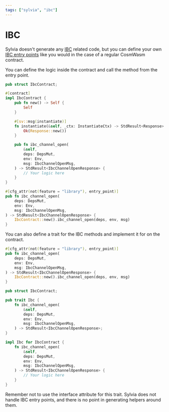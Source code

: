 ```yaml
---
tags: ["sylvia", "ibc"]
---
```



# IBC

Sylvia doesn't generate any [IBC](../../ibc) related code, but you can define your own
[IBC entry points](../../ibc/diy-protocol#Entrypoints) like you would in the case of a regular
CosmWasm contract.

You can define the logic inside the contract and call the method from the entry point.

```rust {14-21, 32, 30}
pub struct IbcContract;

#[contract]
impl IbcContract {
    pub fn new() -> Self {
        Self
    }

    #[sv::msg(instantiate)]
    fn instantiate(&self, _ctx: InstantiateCtx) -> StdResult<Response> {
        Ok(Response::new())
    }

    pub fn ibc_channel_open(
        &self,
        deps: DepsMut,
        env: Env,
        msg: IbcChannelOpenMsg,
    ) -> StdResult<IbcChannelOpenResponse> {
        // Your logic here
    }
}

#[cfg_attr(not(feature = "library"), entry_point)]
pub fn ibc_channel_open(
    deps: DepsMut,
    env: Env,
    msg: IbcChannelOpenMsg,
) -> StdResult<IbcChannelOpenResponse> {
    IbcContract::new().ibc_channel_open(deps, env, msg)
}
```

You can also define a trait for the IBC methods and implement it for on the contract.

```rust {7, 10, 12-13, 21-22}
#[cfg_attr(not(feature = "library"), entry_point)]
pub fn ibc_channel_open(
    deps: DepsMut,
    env: Env,
    msg: IbcChannelOpenMsg,
) -> StdResult<IbcChannelOpenResponse> {
    IbcContract::new().ibc_channel_open(deps, env, msg)
}

pub struct IbcContract;

pub trait Ibc {
    fn ibc_channel_open(
        &self,
        deps: DepsMut,
        env: Env,
        msg: IbcChannelOpenMsg,
    ) -> StdResult<IbcChannelOpenResponse>;
}

impl Ibc for IbcContract {
    fn ibc_channel_open(
        &self,
        deps: DepsMut,
        env: Env,
        msg: IbcChannelOpenMsg,
    ) -> StdResult<IbcChannelOpenResponse> {
        // Your logic here
    }
}
```

Remember not to use the interface attribute for this trait. Sylvia does not handle IBC entry points,
and there is no point in generating helpers around them.
